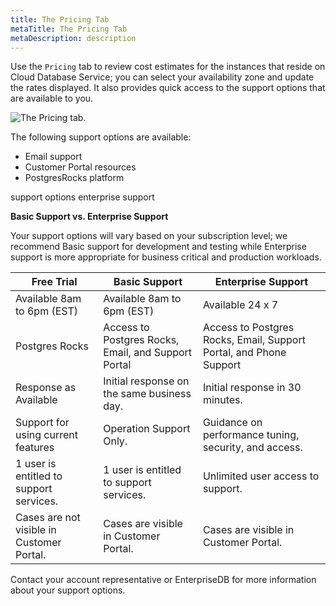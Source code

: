 ```yaml
---
title: The Pricing Tab
metaTitle: The Pricing Tab
metaDescription: description
---
```


Use the `Pricing` tab to review cost estimates for the instances that
reside on Cloud Database Service; you can select your availability zone
and update the rates displayed. It also provides quick access to the
support options that are available to you.

![*The Pricing tab.*](images/cds_pricing.png)

The following support options are available:

  - Email support
  - Customer Portal resources
  - PostgresRocks platform

<div class="index">

support options enterprise support

</div>

<div id="support_comparison">

**Basic Support vs. Enterprise Support**

</div>

Your support options will vary based on your subscription level; we
recommend Basic support for development and testing while Enterprise
support is more appropriate for business critical and production
workloads.

| Free Trial                                | Basic Support                                       | Enterprise Support                                                 |
| ----------------------------------------- | --------------------------------------------------- | ------------------------------------------------------------------ |
| Available 8am to 6pm (EST)                | Available 8am to 6pm (EST)                          | Available 24 x 7                                                   |
| Postgres Rocks                            | Access to Postgres Rocks, Email, and Support Portal | Access to Postgres Rocks, Email, Support Portal, and Phone Support |
| Response as Available                     | Initial response on the same business day.          | Initial response in 30 minutes.                                    |
| Support for using current features        | Operation Support Only.                             | Guidance on performance tuning, security, and access.              |
| 1 user is entitled to support services.   | 1 user is entitled to support services.             | Unlimited user access to support.                                  |
| Cases are not visible in Customer Portal. | Cases are visible in Customer Portal.               | Cases are visible in Customer Portal.                              |

Contact your account representative or EnterpriseDB for more information
about your support options.
